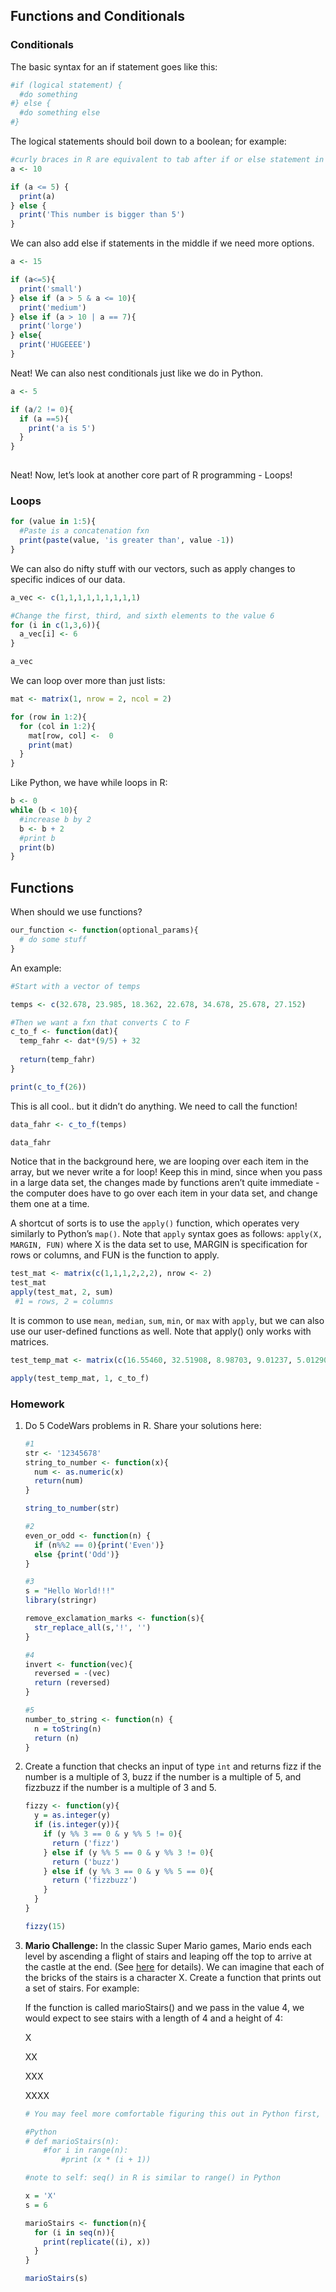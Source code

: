 ## Functions and Conditionals

### Conditionals

The basic syntax for an if statement goes like this:

```r
#if (logical statement) {
  #do something
#} else {
  #do something else
#}
```

The logical statements should boil down to a boolean; for example:

```r
#curly braces in R are equivalent to tab after if or else statement in Python
a <- 10

if (a <= 5) {
  print(a)
} else {
  print('This number is bigger than 5')
}

```

We can also add else if statements in the middle if we need more options.

```r
a <- 15

if (a<=5){
  print('small')
} else if (a > 5 & a <= 10){
  print('medium')
} else if (a > 10 | a == 7){
  print('lorge')
} else{
  print('HUGEEEE')
}
```

Neat! We can also nest conditionals just like we do in Python.

```r
a <- 5

if (a/2 != 0){
  if (a ==5){
    print('a is 5')
  }
}
    
```

Neat! Now, let's look at another core part of R programming - Loops!

### Loops

```r
for (value in 1:5){
  #Paste is a concatenation fxn
  print(paste(value, 'is greater than', value -1))
}
```

We can also do nifty stuff with our vectors, such as apply changes to specific indices of our data.

```r
a_vec <- c(1,1,1,1,1,1,1,1,1)

#Change the first, third, and sixth elements to the value 6
for (i in c(1,3,6)){
  a_vec[i] <- 6
}

a_vec
```

We can loop over more than just lists:

```r
mat <- matrix(1, nrow = 2, ncol = 2)

for (row in 1:2){
  for (col in 1:2){
    mat[row, col] <-  0
    print(mat)
  }
}
```

Like Python, we have while loops in R:

```r
b <- 0
while (b < 10){
  #increase b by 2
  b <- b + 2
  #print b
  print(b)
}
```

## Functions

When should we use functions?

```r
our_function <- function(optional_params){
  # do some stuff
}
```

An example:

```r
#Start with a vector of temps

temps <- c(32.678, 23.985, 18.362, 22.678, 34.678, 25.678, 27.152)

#Then we want a fxn that converts C to F
c_to_f <- function(dat){
  temp_fahr <- dat*(9/5) + 32
  
  return(temp_fahr)
}

print(c_to_f(26))
```

This is all cool.. but it didn't do anything. We need to call the function!

```r
data_fahr <- c_to_f(temps)

data_fahr
```

Notice that in the background here, we are looping over each item in the array, but we never write a for loop! Keep this in mind, since when you pass in a large data set, the changes made by functions aren't quite immediate - the computer does have to go over each item in your data set, and change them one at a time.

A shortcut of sorts is to use the `apply()` function, which operates very similarly to Python's `map()`. Note that `apply` syntax goes as follows: `apply(X, MARGIN, FUN)` where X is the data set to use, MARGIN is specification for rows or columns, and FUN is the function to apply.

```r
test_mat <- matrix(c(1,1,1,2,2,2), nrow <- 2)
test_mat
apply(test_mat, 2, sum)
 #1 = rows, 2 = columns
```

It is common to use `mean`, `median`, `sum`, `min`, or `max` with `apply`, but we can also use our user-defined functions as well. Note that apply() only works with matrices.

```r
test_temp_mat <- matrix(c(16.55460, 32.51908, 8.98703, 9.01237, 5.01290, 18.92738, 26.98273, 30.98273, 10.98273, 15.87048), nrow = 2)

apply(test_temp_mat, 1, c_to_f)
```

### Homework

1.  Do 5 CodeWars problems in R. Share your solutions here:

    ```r
    #1
    str <- '12345678'
    string_to_number <- function(x){
      num <- as.numeric(x)
      return(num)
    }

    string_to_number(str)

    #2
    even_or_odd <- function(n) {
      if (n%%2 == 0){print('Even')} 
      else {print('Odd')}
    }

    #3
    s = "Hello World!!!"
    library(stringr)

    remove_exclamation_marks <- function(s){
      str_replace_all(s,'!', '')
    }

    #4
    invert <- function(vec){
      reversed = -(vec)
      return (reversed)
    }

    #5
    number_to_string <- function(n) {
      n = toString(n)
      return (n)
    }

    ```

2.  Create a function that checks an input of type `int` and returns fizz if the number is a multiple of 3, buzz if the number is a multiple of 5, and fizzbuzz if the number is a multiple of 3 and 5.

    ```r

    fizzy <- function(y){
      y = as.integer(y)
      if (is.integer(y)){
        if (y %% 3 == 0 & y %% 5 != 0){
          return ('fizz')
        } else if (y %% 5 == 0 & y %% 3 != 0){
          return ('buzz')
        } else if (y %% 3 == 0 & y %% 5 == 0){
          return ('fizzbuzz')
        }
      }
    }

    fizzy(15)
    ```

3.  **Mario Challenge:** In the classic Super Mario games, Mario ends each level by ascending a flight of stairs and leaping off the top to arrive at the castle at the end. (See [here](https://youtu.be/-avspZlbOWU?t=55) for details). We can imagine that each of the bricks of the stairs is a character X. Create a function that prints out a set of stairs. For example:

    If the function is called marioStairs() and we pass in the value 4, we would expect to see stairs with a length of 4 and a height of 4:

    X

    XX

    XXX

    XXXX

    ```r
    # You may feel more comfortable figuring this out in Python first, then translating into R later.

    #Python
    # def marioStairs(n):
        #for i in range(n):
            #print (x * (i + 1))

    #note to self: seq() in R is similar to range() in Python

    x = 'X'
    s = 6

    marioStairs <- function(n){
      for (i in seq(n)){
        print(replicate((i), x))
      }
    }

    marioStairs(s)
    ```
